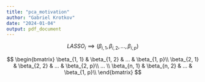 ```yaml
---
title: "pca_motivation"
author: "Gabriel Krotkov"
date: "2024-01-04"
output: pdf_document
---
```


$$
LASSO_i \implies (\beta_{i, 1}, \beta_{i, 2}, ..., \beta_{i, p})
$$

$$
\begin{bmatrix}
\beta_{1, 1} & \beta_{1, 2} & ... & \beta_{1, p}\\
\beta_{2, 1} & \beta_{2, 2} & ... & \beta_{2, p}\\
... \\
\beta_{n, 1} & \beta_{n, 2} & ... & \beta_{1, p}\\
\end{bmatrix}
$$

